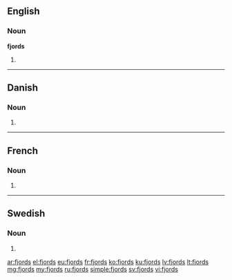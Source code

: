 ==English==

===Noun===
'''fjords'''

# {{plural of|fjord}}

----

==Danish==

===Noun===
{{head|da|noun form|g=c}}

# {{form of|genitive singular indefinite|fjord|lang=da}}

----

==French==

===Noun===
{{head|fr|g=m-p}}

# {{plural of|fjord|lang=fr}}

----

==Swedish==

===Noun===
{{head|sv|noun form}}

# {{sv-noun-form-indef-gen|fjord}}

[[ar:fjords]]
[[el:fjords]]
[[eu:fjords]]
[[fr:fjords]]
[[ko:fjords]]
[[ku:fjords]]
[[lv:fjords]]
[[lt:fjords]]
[[mg:fjords]]
[[my:fjords]]
[[ru:fjords]]
[[simple:fjords]]
[[sv:fjords]]
[[vi:fjords]]